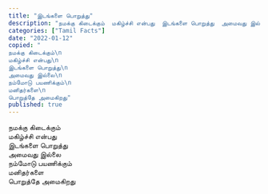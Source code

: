 ```yaml
---
title: "இடங்களை பொறுத்து"
description: "நமக்கு கிடைக்கும்  மகிழ்ச்சி என்பது  இடங்களை பொறுத்து  அமைவது இல்லை நம்மோடு பயணிக்கும் மனிதர்களை பொறுத்தே அமைகிறது."
categories: ["Tamil Facts"]
date: "2022-01-12"
copied: "
நமக்கு கிடைக்கும்\n
மகிழ்ச்சி என்பது\n
இடங்களை பொறுத்து\n
அமைவது இல்லை\n
நம்மோடு பயணிக்கும்\n
மனிதர்களை\n
பொறுத்தே அமைகிறது"
published: true
---
```


நமக்கு கிடைக்கும்  
மகிழ்ச்சி என்பது  
இடங்களை பொறுத்து  
அமைவது இல்லை  
நம்மோடு பயணிக்கும்  
மனிதர்களை  
பொறுத்தே அமைகிறது
